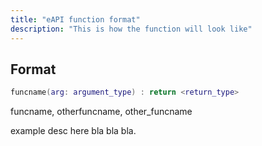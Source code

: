 ```yaml
---
title: "eAPI function format"
description: "This is how the function will look like"
---
```


## Format

```lua
funcname(arg: argument_type) : return <return_type>
```

<Info>
  funcname, otherfuncname, other_funcname
</Info>

example desc here bla bla bla.